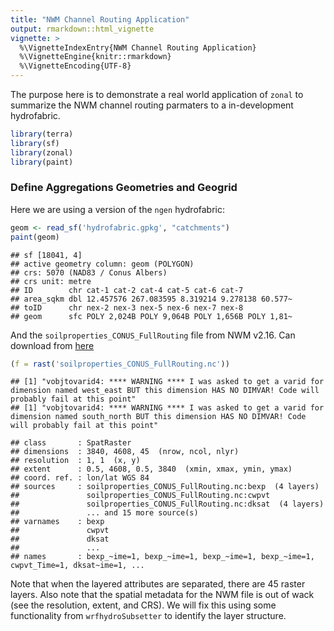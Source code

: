 ```yaml
---
title: "NWM Channel Routing Application"
output: rmarkdown::html_vignette
vignette: >
  %\VignetteIndexEntry{NWM Channel Routing Application}
  %\VignetteEngine{knitr::rmarkdown}
  %\VignetteEncoding{UTF-8}
---
```




The purpose here is to demonstrate a real world application of `zonal` to summarize the NWM channel routing parmaters to a 
in-development hydrofabric.



```r
library(terra)
library(sf)
library(zonal)
library(paint)
```

### Define Aggregations Geometries and Geogrid

Here we are using a version of the `ngen` hydrofabric: 


```r
geom <- read_sf('hydrofabric.gpkg', "catchments")
paint(geom)
```

```
## sf [18041, 4] 
## active geometry column: geom (POLYGON)
## crs: 5070 (NAD83 / Conus Albers)
## crs unit: metre 
## ID        chr cat-1 cat-2 cat-4 cat-5 cat-6 cat-7
## area_sqkm dbl 12.457576 267.083595 8.319214 9.278138 60.577~
## toID      chr nex-2 nex-3 nex-5 nex-6 nex-7 nex-8
## geom      sfc POLY 2,024B POLY 9,064B POLY 1,656B POLY 1,81~
```

And the `soilproperties_CONUS_FullRouting` file from NWM v2.16. Can download from [here](https://www.nco.ncep.noaa.gov/pmb/codes/nwprod/nwm.v2.1.6/parm/domain/soilproperties_CONUS_FullRouting.nc)


```r
(f = rast('soilproperties_CONUS_FullRouting.nc'))
```

```
## [1] "vobjtovarid4: **** WARNING **** I was asked to get a varid for dimension named west_east BUT this dimension HAS NO DIMVAR! Code will probably fail at this point"
## [1] "vobjtovarid4: **** WARNING **** I was asked to get a varid for dimension named south_north BUT this dimension HAS NO DIMVAR! Code will probably fail at this point"
```

```
## class       : SpatRaster 
## dimensions  : 3840, 4608, 45  (nrow, ncol, nlyr)
## resolution  : 1, 1  (x, y)
## extent      : 0.5, 4608, 0.5, 3840  (xmin, xmax, ymin, ymax)
## coord. ref. : lon/lat WGS 84 
## sources     : soilproperties_CONUS_FullRouting.nc:bexp  (4 layers) 
##               soilproperties_CONUS_FullRouting.nc:cwpvt  
##               soilproperties_CONUS_FullRouting.nc:dksat  (4 layers) 
##               ... and 15 more source(s)
## varnames    : bexp 
##               cwpvt 
##               dksat 
##               ...
## names       : bexp_~ime=1, bexp_~ime=1, bexp_~ime=1, bexp_~ime=1, cwpvt_Time=1, dksat~ime=1, ...
```

Note that when the layered attributes are separated, there are 45 raster layers. Also note that the spatial metadata for the NWM file is out of wack (see the resolution, extent, and CRS). We will fix this using some functionality from `wrfhydroSubsetter` to identify the layer structure.










